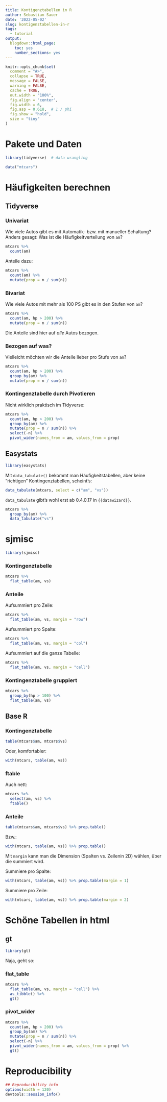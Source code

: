 ```yaml
---
title: Kontigenztabellen in R
author: Sebastian Sauer
date: '2022-05-02'
slug: kontigenztabellen-in-r
tags:
  - tutorial
output:
  blogdown::html_page:
    toc: yes
    number_sections: yes
---
```




```r
knitr::opts_chunk$set(
  comment = "#>",
  collapse = TRUE,
  message = FALSE,
  warning = FALSE,
  cache = TRUE,
  out.width = "100%",
  fig.align = 'center',
  fig.width = 6,
  fig.asp = 0.618,  # 1 / phi
  fig.show = "hold",
  size = "tiny"
)
```



# Pakete und Daten

```r
library(tidyverse)  # data wrangling

data("mtcars")
```



# Häufigkeiten berechnen

## Tidyverse

### Univariat

Wie viele Autos gibt es mit Automatik- bzw. mit manueller Schaltung?
Anders gesagt: Was ist die Häufigkeitverteilung von `am`?


```r
mtcars %>% 
  count(am)
```

Anteile dazu:

```r
mtcars %>% 
  count(am) %>% 
  mutate(prop = n / sum(n))
```



### Bivariat

Wie viele Autos mit mehr als 100 PS gibt es in den Stufen von `am`?

```r
mtcars %>%  
  count(am, hp > 200) %>% 
  mutate(prop = n / sum(n))
```

Die Anteile sind hier auf *alle* Autos bezogen.

### Bezogen auf was?

Vielleicht möchten wir die Anteile lieber pro Stufe von `am`? 

```r
mtcars %>%  
  count(am, hp > 200) %>% 
  group_by(am) %>% 
  mutate(prop = n / sum(n))
```

### Kontingenztabelle durch Pivotieren

Nicht wirklich praktisch im Tidyverse:

```r
mtcars %>%  
  count(am, hp > 200) %>% 
  group_by(am) %>% 
  mutate(prop = n / sum(n)) %>% 
  select(-n) %>% 
  pivot_wider(names_from = am, values_from = prop)
```


## Easystats


```r
library(easystats)
```


Mit `data_tabulate()` bekommt man Häufigkeitstabellen, 
aber keine "richtigen" Kontingenztabellen, scheint's:

```r
data_tabulate(mtcars, select = c("am", "vs"))
```

`data_tabulate` gibt's wohl erst ab 0.4.0.17 in ``{{datawizard}}``. 



```r
mtcars %>% 
  group_by(am) %>% 
  data_tabulate("vs")
```


# sjmisc


```r
library(sjmisc)
```

### Kontingenztabelle

```r
mtcars %>% 
  flat_table(am, vs)
```

### Anteile


Aufsummiert pro Zeile:

```r
mtcars %>% 
  flat_table(am, vs, margin = "row")
```

Aufsummiert pro Spalte:


```r
mtcars %>% 
  flat_table(am, vs, margin = "col")
```


Aufsummiert auf die ganze Tabelle:


```r
mtcars %>% 
  flat_table(am, vs, margin = "cell")
```


### Kontingenztabelle gruppiert


```r
mtcars %>% 
  group_by(hp > 100) %>% 
  flat_table(am, vs)
```



## Base R


### Kontingenztabelle

```r
table(mtcars$am, mtcars$vs)
```


Oder, komfortabler:

```r
with(mtcars, table(am, vs))
```


### ftable

Auch nett:


```r
mtcars %>% 
  select(am, vs) %>% 
  ftable()
```


### Anteile


```r
table(mtcars$am, mtcars$vs) %>% prop.table()
```


Bzw.:

```r
with(mtcars, table(am, vs)) %>% prop.table()
```

Mit `margin` kann man die Dimension (Spalten vs. Zeilenin 2D) wählen,
über die summiert wird.

Summiere pro Spalte:

```r
with(mtcars, table(am, vs)) %>% prop.table(margin = 1)
```

Summiere pro Zeile:

```r
with(mtcars, table(am, vs)) %>% prop.table(margin = 2)
```



# Schöne Tabellen in html


## gt


```r
library(gt)
```

Naja, geht so:


### flat_table

```r
mtcars %>%
  flat_table(am, vs, margin = "cell") %>% 
  as_tibble() %>% 
  gt()
```


### pivot_wider

```r
mtcars %>%  
  count(am, hp > 200) %>% 
  group_by(am) %>% 
  mutate(prop = n / sum(n)) %>% 
  select(-n) %>% 
  pivot_wider(names_from = am, values_from = prop) %>% 
  gt()
```


# Reproducibility

```r
## Reproducibility info
options(width = 120)
devtools::session_info()

```


